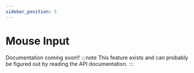 ```yaml
---
sidebar_position: 5
---
```


# Mouse Input

Documentation coming soon!!
:::note
This feature exists and can probably be figured out by reading the API documentation.
:::

